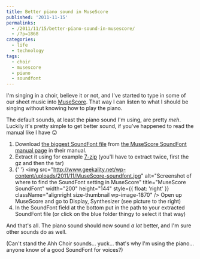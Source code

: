 ```yaml
---
title: Better piano sound in MuseScore
published: '2011-11-15'
permalinks:
  - /2011/11/15/better-piano-sound-in-musescore/
  - /?p=1868
categories:
  - life
  - technology
tags:
  - choir
  - musescore
  - piano
  - soundfont
---
```


I'm singing in a choir, believe it or not, and I've started to type in some of our sheet music into <a href="http://musescore.org">MuseScore</a>. That way I can listen to what I should be singing without knowing how to play the piano.

The default sounds, at least the piano sound I'm using, are pretty _meh_. Luckily it's pretty simple to get better sound, if you've happened to read the manual like I have 😛

1. Download <a href="http://www.musescore.org/download/fluid-soundfont.tar.gz">the biggest SoundFont file</a> from <a href="https://musescore.org/en/handbook/soundfonts-and-sfz-files#list">the MuseScore SoundFont manual page</a> in their manual.
1. Extract it using for example <a href="http://www.7-zip.org/">7-zip</a> (you'll have to extract twice, first the gz and then the tar)
1. {' '}
   <img
     src="http://www.geekality.net/wp-content/uploads/2011/11/MuseScore-soundfont.jpg"
     alt="Screenshot of where to find the SoundFont setting in MuseScore"
     title="MuseScore SoundFont"
     width="200"
     height="144"
     style={{ float: 'right' }}
     className="alignright size-thumbnail wp-image-1870"
   />
   Open up MuseScore and go to Display, Synthesizer (see picture to the right)
1. In the SoundFont field at the bottom put in the path to your extracted SoundFont file (or click on the blue folder thingy to select it that way)

And that's all. The piano sound should now sound _a lot_ better, and I'm sure other sounds do as well.

(Can't stand the Ahh Choir sounds... yuck... that's why I'm using the piano... anyone know of a good SoundFont for voices?)
